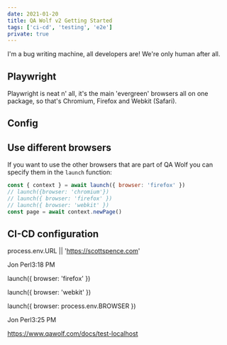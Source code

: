 ```yaml
---
date: 2021-01-20
title: QA Wolf v2 Getting Started
tags: ['ci-cd', 'testing', 'e2e']
private: true
---
```


I'm a bug writing machine, all developers are! We're only human after
all.

## Playwright

Playwright is neat n' all, it's the main 'evergreen' browsers all on
one package, so that's Chromium, Firefox and Webkit (Safari).

## Config

## Use different browsers

If you want to use the other browsers that are part of QA Wolf you can
specify them in the `launch` function:

```js
const { context } = await launch({ browser: 'firefox' })
// launch({browser: 'chromium'})
// launch({ browser: 'firefox' })
// launch({ browser: 'webkit' })
const page = await context.newPage()
```

## CI-CD configuration

process.env.URL || 'https://scottspence.com'

Jon Perl3:18 PM

launch({ browser: 'firefox' })

launch({ browser: 'webkit' })

launch({ browser: process.env.BROWSER })

Jon Perl3:25 PM

https://www.qawolf.com/docs/test-localhost
